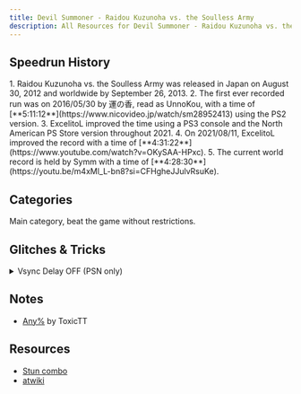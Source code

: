 ```yaml
---
title: Devil Summoner - Raidou Kuzunoha vs. the Soulless Army
description: All Resources for Devil Summoner - Raidou Kuzunoha vs. the Soulless Army
---
```



<DocsHero 
    content="Devil Summoner - Raidou Kuzunoha vs. the Soulless Army is the third entry in the Devil Summoner series. The gameplay changed from a first-person dungeon crawler turn-based RPG to that of an action rpg."
    srcUrl={cover}
    alt="Devil Summoner - Raidou Kuzunoha vs. the Soulless Army Cover"
/>

<LinkCard title="Leaderboards" href="https://www.speedrun.com/raidou1" description="See all the submitted runs on Speedrun.com"/>

## Speedrun History
<Steps>
1. Raidou Kuzunoha vs. the Soulless Army was released in Japan on August 30, 2012 and worldwide by September 26, 2013.
2. The first ever recorded run was on 2016/05/30 by 運の香, read as UnnoKou, with a time of [**5:11:12**](https://www.nicovideo.jp/watch/sm28952413) using the PS2 version.
3. ExcelitoL improved the time using a PS3 console and the North American PS Store version throughout 2021.
4. On 2021/08/11, ExcelitoL improved the record with a time of [**4:31:22**](https://www.youtube.com/watch?v=OKySAA-HPxc).
5. The current world record is held by Symm with a time of [**4:28:30**](https://youtu.be/m4xMl_L-bn8?si=CFHgheJJulvRsuKe).
</Steps>

## Categories
<CardGrid>
    <Card title="Any%">Main category, beat the game without restrictions.</Card>
</CardGrid>

## Glitches & Tricks
<details>
<summary>Vsync Delay OFF (PSN only)</summary>
By using the PS3's PS2 emulation debug menu you can turn off Vsync delay. This makes the infamous PSN port run at a much smoother frame rate and is currently allowed for speedruns.
</details>


## Notes
- [Any%](https://drive.google.com/file/d/1u50Varmfi-jdanZmr_P_WZsdctgHTQP0/view?usp=sharing) by ToxicTT

## Resources
- [Stun combo](https://docs.google.com/document/d/10jPE9vX3gy_HdRngPDJqLvRNyDcbpckUQqsO7vRj-KI/edit?usp=sharing)
- [atwiki](https://w.atwiki.jp/chulainn/)

